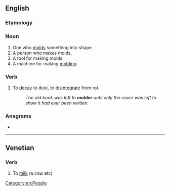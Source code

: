 {{also|Molder|mölder}}
==English==

===Etymology===
{{suffix|en|mold|er}}

===Noun===
{{en-noun}}

# One who [[mold]]s something into shape.
# A person who makes molds.
# A tool for making molds.
# A machine for making [[molding]].

===Verb===
{{en-verb}}

# To [[decay]] to dust, to [[disintegrate]] from rot.
#: ''The old book was left to '''molder''' until only the cover was left to show it had ever been written.''

===Anagrams===
* {{anagrams|en|remold}}

----

==Venetian==

===Verb===
{{head|vec|verb}}

# To [[milk]] (a cow etc)

[[Category:en:People]]